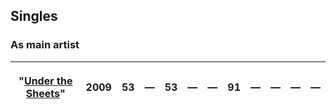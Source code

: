 
==Singles==
===As main artist===
{| class="wikitable plainrowheaders" style="text-align:center;" border="1"
|-
! scope="row"| "[[Under the Sheets]]"
| 2009
| 53 || — || 53 || — || — || 91 || — || — || — || —
|}